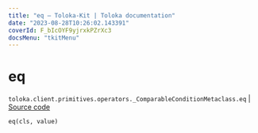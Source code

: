 ```yaml
---
title: "eq — Toloka-Kit | Toloka documentation"
date: "2023-08-28T10:26:02.143391"
coverId: F_bIcOYF9yjrxkPZrXc3
docsMenu: "tkitMenu"
---
```


# eq

`toloka.client.primitives.operators._ComparableConditionMetaclass.eq` | [Source code](https://github.com/Toloka/toloka-kit/blob/v1.2.1/src/client/primitives/operators.py#L151)

```python
eq(cls, value)
```